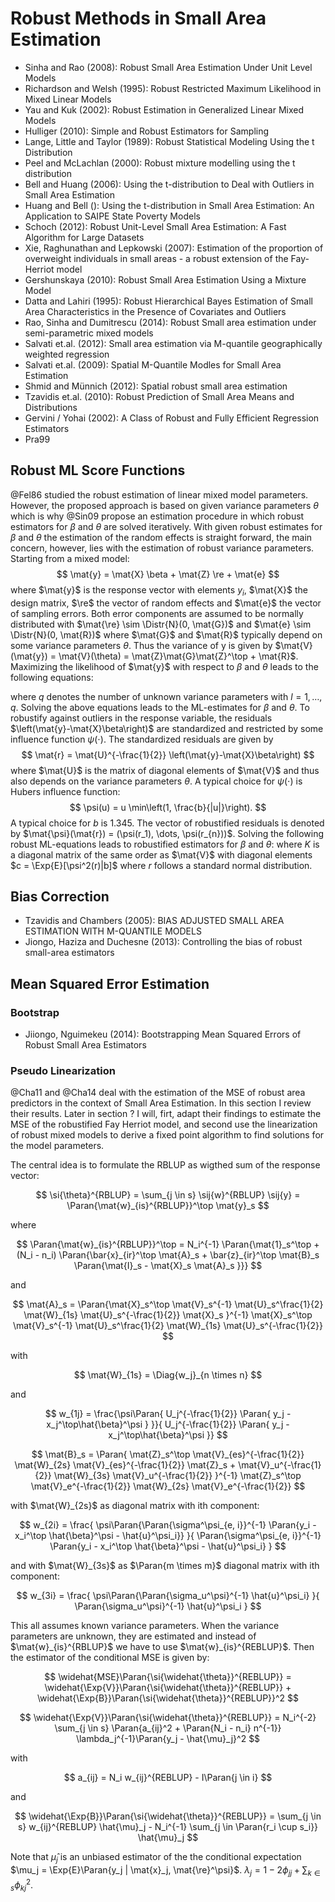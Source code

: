 # Robust Methods in Small Area Estimation

- Sinha and Rao (2008): Robust Small Area Estimation Under Unit Level Models
- Richardson and Welsh (1995): Robust Restricted Maximum Likelihood in Mixed Linear Models
- Yau and Kuk (2002): Robust Estimation in Generalized Linear Mixed Models
- Hulliger (2010): Simple and Robust Estimators for Sampling
- Lange, Little and Taylor (1989): Robust Statistical Modeling Using the t Distribution
- Peel and McLachlan (2000): Robust mixture modelling using the t distribution
- Bell and Huang (2006): Using the t-distribution to Deal with Outliers in Small Area Estimation
- Huang and Bell (): Using the t-distribution in Small Area Estimation: An Application to SAIPE State Poverty Models
- Schoch (2012): Robust Unit-Level Small Area Estimation: A Fast Algorithm for Large Datasets
- Xie, Raghunathan and Lepkowski (2007): Estimation of the proportion of overweight individuals in small areas - a robust extension of the Fay-Herriot model
- Gershunskaya (2010): Robust Small Area Estimation Using a Mixture Model
- Datta and Lahiri (1995): Robust Hierarchical Bayes Estimation of Small Area Characteristics in the Presence of Covariates and Outliers
- Rao, Sinha and Dumitrescu (2014): Robust Small area estimation under semi-parametric mixed models
- Salvati et.al. (2012): Small area estimation via M-quantile geographically weighted regression
- Salvati et.al. (2009): Spatial M-Quantile Modles for Small Area Estimation
- Shmid and Münnich (2012): Spatial robust small area estimation
- Tzavidis et.al. (2010): Robust Prediction of Small Area Means and Distributions
- Gervini / Yohai (2002): A Class of Robust and Fully Efficient Regression Estimators
- Pra99

## Robust ML Score Functions


@Fel86 studied the robust estimation of linear mixed model parameters.
However, the proposed approach is based on given variance parameters $\theta$
which is why @Sin09 propose an estimation procedure in which robust estimators
for $\beta$ and $\theta$ are solved iteratively. With given robust estimates for
$\beta$ and $\theta$ the estimation of the random effects is straight forward,
the main concern, however, lies with the estimation of robust variance
parameters. Starting from a mixed model:
$$
\mat{y} = \mat{X} \beta + \mat{Z} \re + \mat{e}
$$
where $\mat{y}$ is the response vector with elements $y_i$, $\mat{X}$ the
design matrix, $\re$ the vector of random effects and $\mat{e}$ the
vector of sampling errors. Both error components are assumed to be normally
distributed with $\mat{\re} \sim \Distr{N}(0, \mat{G})$ and $\mat{e}
\sim \Distr{N}(0, \mat{R})$ where $\mat{G}$ and $\mat{R}$ typically
depend on some variance parameters $\theta$. Thus the variance of y is given by
$\mat{V}(\mat{y}) = \mat{V}(\theta) =
\mat{Z}\mat{G}\mat{Z}^\top + \mat{R}$. Maximizing the likelihood of
$\mat{y}$ with respect to $\beta$ and $\theta$ leads to the following
equations:
\begin{align*}
\mat{X}^\top\mat{V}^{-1}\left(\mat{y}-\mat{X}\beta\right) =& 0 \\
\left(\mat{y} - \mat{X}\beta\right)^\top\mat{V}^{-1}          %(y-Xb)'V^-1
\frac{\partial\mat{V}}{\partial\theta_l}                      % dV/dx
\mat{V}^{-1}\left(\mat{y} - \mat{X}\beta\right) -             %V^-1 (y-Xb)
\tr\left(\mat{V}^{-1}\frac{\partial\mat{V}}{\partial\theta_l}\right) =& 0
\end{align*}

where $q$ denotes the number of unknown variance parameters with $l = 1, \dots,
q$. Solving the above equations leads to the ML-estimates for $\beta$ and
$\theta$. To robustify against outliers in the response variable, the residuals 
$\left(\mat{y}-\mat{X}\beta\right)$ are standardized and restricted by some
influence function $\psi(\cdot)$. The standardized residuals are given by
$$
\mat{r} = \mat{U}^{-\frac{1}{2}}
\left(\mat{y}-\mat{X}\beta\right)
$$
where $\mat{U}$ is the matrix of diagonal elements of $\mat{V}$ and thus
also depends on the variance parameters $\theta$. A typical choice for
$\psi(\cdot)$ is Hubers influence function:
$$
\psi(u) = u \min\left(1, \frac{b}{|u|}\right).
$$
A typical choice for $b$ is 1.345. The vector of robustified residuals is
denoted by $\mat{\psi}(\mat{r}) = (\psi(r_1), \dots, \psi(r_{n}))$.
Solving the following robust ML-equations leads to robustified estimators for
$\beta$ and $\theta$:
\begin{align}
\label{eq:rml_beta}
\mat{X}^\top\mat{V}^{-1} \mat{U}^{\frac{1}{2}} \psi(\mat{r}) =& 0 \\
\label{eq:rml_theta}
\Phi_l(\theta) = \psi(\mat{r})^\top\mat{U}^{\frac{1}{2}}\mat{V}^{-1}
\frac{\partial\mat{V}}{\partial\theta_l}
\mat{V}^{-1}\mat{U}^{\frac{1}{2}} \psi(\mat{r}) - \tr\left(K\mat{V}^{-1}\frac{\partial\mat{V}}{\partial\theta_l}\right) =& 0 
\end{align}
where $K$ is a diagonal matrix of the same order as $\mat{V}$ with diagonal
elements $c = \Exp{E}[\psi^2(r)|b]$ where $r$ follows a standard normal
distribution.


## Bias Correction

- Tzavidis and Chambers (2005): BIAS ADJUSTED SMALL AREA ESTIMATION WITH M-QUANTILE MODELS
- Jiongo, Haziza and Duchesne (2013): Controlling the bias of robust small-area estimators


## Mean Squared Error Estimation

### Bootstrap

\label{sec:theory_sae_robust_bootstrap}

- Jiiongo, Nguimekeu (2014): Bootstrapping Mean Squared Errors of Robust Small
Area Estimators


### Pseudo Linearization
\label{sec:theory_sae_robust_mspe}

@Cha11 and @Cha14 deal with the estimation of the MSE of robust area predictors
  in the context of Small Area Estimation. In this section I review their
  results. Later in section ? I will, firt, adapt their findings to estimate the
  MSE of the robustified Fay Herriot model, and second use the linearization of
  robust mixed models to derive a fixed point algorithm to find solutions for
  the model parameters.

The central idea is to formulate the RBLUP as wigthed sum of the response vector:

$$
\si{\theta}^{RBLUP} = \sum_{j \in s} \sij{w}^{RBLUP} \sij{y} = \Paran{\mat{w}_{is}^{RBLUP}}^\top \mat{y}_s
$$

where

$$
\Paran{\mat{w}_{is}^{RBLUP}}^\top = N_i^{-1} \Paran{\mat{1}_s^\top + (N_i - n_i) \Paran{\bar{x}_{ir}^\top \mat{A}_s + \bar{z}_{ir}^\top \mat{B}_s \Paran{\mat{I}_s - \mat{X}_s \mat{A}_s }}}
$$

  and

$$
\mat{A}_s = \Paran{\mat{X}_s^\top \mat{V}_s^{-1} \mat{U}_s^\frac{1}{2} \mat{W}_{1s} \mat{U}_s^{-\frac{1}{2}} \mat{X}_s }^{-1} \mat{X}_s^\top \mat{V}_s^{-1} \mat{U}_s^\frac{1}{2} \mat{W}_{1s} \mat{U}_s^{-\frac{1}{2}}
$$

with

$$
\mat{W}_{1s} = \Diag{w_j}_{n \times n}
$$

and

$$
w_{1j} = \frac{\psi\Paran{ U_j^{-\frac{1}{2}} \Paran{ y_j - x_j^\top\hat{\beta}^\psi } }}{ U_j^{-\frac{1}{2}} \Paran{ y_j - x_j^\top\hat{\beta}^\psi }}
$$

$$
  \mat{B}_s =
  \Paran{
    \mat{Z}_s^\top \mat{V}_{es}^{-\frac{1}{2}} \mat{W}_{2s} \mat{V}_{es}^{-\frac{1}{2}} \mat{Z}_s +
      \mat{V}_u^{-\frac{1}{2}} \mat{W}_{3s} \mat{V}_u^{-\frac{1}{2}}
    }^{-1}
\mat{Z}_s^\top \mat{V}_e^{-\frac{1}{2}} \mat{W}_{2s} \mat{V}_e^{-\frac{1}{2}}
$$

  with $\mat{W}_{2s}$ as diagonal matrix with ith component:

  $$
  w_{2i} =
  \frac{
    \psi\Paran{\Paran{\sigma^\psi_{e, i}}^{-1} \Paran{y_i - x_i^\top \hat{\beta}^\psi - \hat{u}^\psi_i}}
  }{
    \Paran{\sigma^\psi_{e, i}}^{-1} \Paran{y_i - x_i^\top \hat{\beta}^\psi - \hat{u}^\psi_i}
  }
$$

and with $\mat{W}_{3s}$ as $\Paran{m \times m}$ diagonal matrix with ith component:

  $$
  w_{3i} = \frac{
    \psi\Paran{\Paran{\sigma_u^\psi}^{-1} \hat{u}^\psi_i}
  }{
    \Paran{\sigma_u^\psi}^{-1} \hat{u}^\psi_i
  }
$$

This all assumes known variance parameters. When the variance parameters are
unknown, they are estimated and instead of $\mat{w}_{is}^{RBLUP}$ we have to use
$\mat{w}_{is}^{REBLUP}$. Then the estimator of the conditional MSE is given by:

$$
\widehat{MSE}\Paran{\si{\widehat{\theta}}^{REBLUP}} = 
  \widehat{\Exp{V}}\Paran{\si{\widehat{\theta}}^{REBLUP}} + 
  \widehat{\Exp{B}}\Paran{\si{\widehat{\theta}}^{REBLUP}}^2
$$

$$
\widehat{\Exp{V}}\Paran{\si{\widehat{\theta}}^{REBLUP}} =
  N_i^{-2} \sum_{j \in s} \Paran{a_{ij}^2 + \Paran{N_i - n_i} n^{-1}} \lambda_j^{-1}\Paran{y_j - \hat{\mu}_j}^2
$$

with 

$$
a_{ij} = N_i w_{ij}^{REBLUP} - I\Paran{j \in i}
$$

and

$$
\widehat{\Exp{B}}\Paran{\si{\widehat{\theta}}^{REBLUP}} =
  \sum_{j \in s} w_{ij}^{REBLUP} \hat{\mu}_j - N_i^{-1} \sum_{j \in \Paran{r_i \cup s_i}} \hat{\mu}_j
$$

Note that $\hat{\mu}_j$ is an unbiased estimator of the the conditional expectation $\mu_j = \Exp{E}\Paran{y_j | \mat{x}_j, \mat{\re}^\psi}$. $\lambda_j = 1 - 2\phi_{jj} + \sum_{k \in s}\phi^2_{kj}$.




